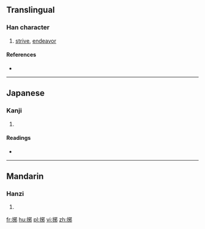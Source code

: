 ==Translingual==

===Han character===
{{Han char|rn=64|rad=手|as=07|sn=10|four=|canj=手一竹中 (QMHL)|ids=⿰[[扌]][[邪]]}}

# [[strive]], [[endeavor]]

====References====
* {{Han ref|kx=0434.070|dkj=12155|dj=0783.140|hdz=31868.110|uh=6353|ud=25427}}

----

==Japanese==

===Kanji===
{{ja-kanji|grade=|rs=手07}}

# {{defn|lang=ja|sort=手07}}

====Readings====
* {{ja-readings|on=[[せ]] (se), [[よ]] (yo)|kun=[[もてあそぶ]] (moteasobu)}}

----

==Mandarin==

===Hanzi===
{{cmn-hanzi|pin=[[yé]] ([[ye2]])|wg=yeh<sup>2</sup>}}

# {{defn|lang=cmn|sort=手07}}

[[fr:捓]]
[[hu:捓]]
[[pl:捓]]
[[vi:捓]]
[[zh:捓]]